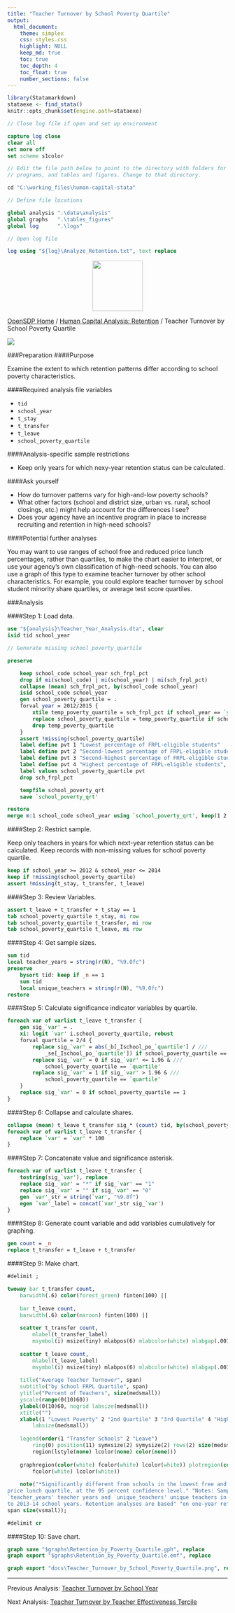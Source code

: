```yaml
---
title: "Teacher Turnover by School Poverty Quartile"
output: 
  html_document:
    theme: simplex
    css: styles.css
    highlight: NULL
    keep_md: true
    toc: true
    toc_depth: 4
    toc_float: true
    number_sections: false
---
```



```r
library(Statamarkdown)
stataexe <- find_stata()
knitr::opts_chunk$set(engine.path=stataexe)
```

```stata
// Close log file if open and set up environment

capture log close
clear all
set more off
set scheme s1color

// Edit the file path below to point to the directory with folders for data, logs,
// programs, and tables and figures. Change to that directory.

cd "C:\working_files\human-capital-stata"

// Define file locations

global analysis ".\data\analysis"
global graphs 	".\tables_figures"
global log 		".\logs"

// Open log file

log using "${log}\Analyze_Retention.txt", text replace

```

<div class="navbar navbar-default navbar-fixed-top" id="logo">
<div class="container">
<img src="OpenSDP-Banner_crimson.jpg" style="display: block; margin: 0 auto; height: 115px;">
</div>
</div>

[OpenSDP Home](opensdp.github.io) / [Human Capital Analysis: Retention](Human_Capital_Analysis_Retention.html) / Teacher Turnover by School Poverty Quartile

![](Teacher_Turnover_by_School_Poverty_Quartile.png)

###Preparation
####Purpose

Examine the extent to which retention patterns differ according to school poverty characteristics.

####Required analysis file variables

 - `tid`
 - `school_year`
 - `t_stay`
 - `t_transfer`
 - `t_leave`
 - `school_poverty_quartile`


####Analysis-specific sample restrictions

 - Keep only years for which nexy-year retention status can be calculated.


####Ask yourself

 - How do turnover patterns vary for high-and-low poverty schools?
 - What other factors (school and district size, urban vs. rural, school closings, etc.) might help account for the differences I see?
 - Does your agency have an incentive program in place to increase recruiting and retention in high-need schools?


####Potential further analyses

You may want to use ranges of school free and reduced price lunch percentages, rather than quartiles, to make the chart easier to interpret, or use your agency's own classification of high-need schools. You can also use a graph of this type to examine teacher turnover by other school characteristics. For example, you could explore teacher turnover by school student minority share quartiles, or average test score quartiles.

###Analysis

####Step 1: Load data.

```stata
use "${analysis}\Teacher_Year_Analysis.dta", clear
isid tid school_year
```

```stata
// Generate missing school_poverty_quartile

preserve

	keep school_code school_year sch_frpl_pct
	drop if mi(school_code) | mi(school_year) | mi(sch_frpl_pct)
	collapse (mean) sch_frpl_pct, by(school_code school_year)
	isid school_code school_year
	gen school_poverty_quartile = .
	forval year = 2012/2015 {
		xtile temp_poverty_quartile = sch_frpl_pct if school_year == `year', nq(4)
		replace school_poverty_quartile = temp_poverty_quartile if school_year == `year'
		drop temp_poverty_quartile
	}
	assert !missing(school_poverty_quartile)
	label define pvt 1 "Lowest percentage of FRPL-eligible students"
	label define pvt 2 "Second-lowest percentage of FRPL-eligible students" , add
	label define pvt 3 "Second-highest percentage of FRPL-eligible students" , add
	label define pvt 4 "Highest percentage of FRPL-eligible students", add
	label values school_poverty_quartile pvt
	drop sch_frpl_pct

	tempfile school_poverty_qrt
	save `school_poverty_qrt'

restore
merge m:1 school_code school_year using `school_poverty_qrt', keep(1 2 3) nogen
```

####Step 2: Restrict sample.

Keep only teachers in years for which next-year retention status can be calculated. Keep records with non-missing values for school poverty quartile.

```stata
keep if school_year >= 2012 & school_year <= 2014 
keep if !missing(school_poverty_quartile)
assert !missing(t_stay, t_transfer, t_leave)
```


####Step 3: Review Variables.

```stata
assert t_leave + t_transfer + t_stay == 1
tab school_poverty_quartile t_stay, mi row
tab school_poverty_quartile t_transfer, mi row
tab school_poverty_quartile t_leave, mi row
```


####Step 4: Get sample sizes.

```stata
sum tid
local teacher_years = string(r(N), "%9.0fc")
preserve
	bysort tid: keep if _n == 1
	sum tid
	local unique_teachers = string(r(N), "%9.0fc")
restore
```


####Step 5: Calculate significance indicator variables by quartile.

```stata
foreach var of varlist t_leave t_transfer {
	gen sig_`var' = .
	xi: logit `var' i.school_poverty_quartile, robust
	forval quartile = 2/4 {
		replace sig_`var' = abs(_b[_Ischool_po_`quartile'] / ///
			_se[_Ischool_po_`quartile']) if school_poverty_quartile == `quartile'
		replace sig_`var' = 0 if sig_`var' <= 1.96 & ///
			school_poverty_quartile == `quartile'
		replace sig_`var' = 1 if sig_`var' > 1.96 & ///
			school_poverty_quartile == `quartile'
	}
	replace sig_`var' = 0 if school_poverty_quartile == 1
}
```


####Step 6: Collapse and calculate shares.

```stata
collapse (mean) t_leave t_transfer sig_* (count) tid, by(school_poverty_quartile)
foreach var of varlist t_leave t_transfer {
	replace `var' = `var' * 100
}
```


####Step 7: Concatenate value and significance asterisk.

```stata
foreach var of varlist t_leave t_transfer {
	tostring(sig_`var'), replace
	replace sig_`var' = "*" if sig_`var' == "1"
	replace sig_`var' = "" if sig_`var' == "0"
	gen `var'_str = string(`var', "%9.0f")
	egen `var'_label = concat(`var'_str sig_`var')
}
```


####Step 8: Generate count variable and add variables cumulatively for graphing.

```stata
gen count = _n
replace t_transfer = t_leave + t_transfer
```


####Step 9: Make chart.

```stata
#delimit ;

twoway bar t_transfer count,
	barwidth(.6) color(forest_green) finten(100) ||
	
	bar t_leave count,
	barwidth(.6) color(maroon) finten(100) ||
	
	scatter t_transfer count,
		mlabel(t_transfer_label) 
		msymbol(i) msize(tiny) mlabpos(6) mlabcolor(white) mlabgap(.001) ||
		
	scatter t_leave count,
		mlabel(t_leave_label) 
		msymbol(i) msize(tiny) mlabpos(6) mlabcolor(white) mlabgap(.001) ||,
		
	title("Average Teacher Turnover", span)
	subtitle("by School FRPL Quartile", span) 
	ytitle("Percent of Teachers", size(medsmall)) 
	yscale(range(0(10)60)) 
	ylabel(0(10)60, nogrid labsize(medsmall)) 
	xtitle("") 
	xlabel(1 "Lowest Poverty" 2 "2nd Quartile" 3 "3rd Quartile" 4 "Highest Poverty", 
		labsize(medsmall)) 
	
	legend(order(1 "Transfer Schools" 2 "Leave")
		ring(0) position(11) symxsize(2) symysize(2) rows(2) size(medsmall) 
		region(lstyle(none) lcolor(none) color(none)))
		
	graphregion(color(white) fcolor(white) lcolor(white)) plotregion(color(white) 
		fcolor(white) lcolor(white))
	
	note("*Significantly different from schools in the lowest free and reduced 
price lunch quartile, at the 95 percent confidence level." "Notes: Sample includes
`teacher_years' teacher years and `unique_teachers' unique teachers in the 2011-12
to 2013-14 school years. Retention analyses are based" "on one-year retention rates.",
span size(vsmall));

#delimit cr
```


####Step 10: Save chart.

```stata
graph save "$graphs\Retention_by_Poverty_Quartile.gph", replace
graph export "$graphs\Retention_by_Poverty_Quartile.emf", replace
```

```stata
graph export "docs\Teacher_Turnover_by_School_Poverty_Quartile.png", replace
```

---

Previous Analysis: [Teacher Turnover by School Year](Teacher_Turnover_by_School_Year.html)

Next Analysis: [Teacher Turnover by Teacher Effectiveness Tercile](Teacher_Turnover_by_Teacher_Effectiveness_Tercile.html)